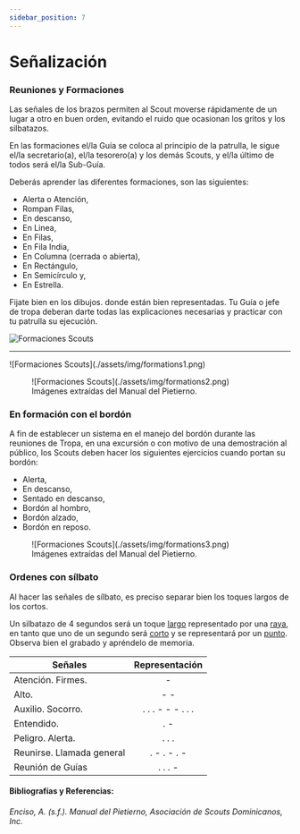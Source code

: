 ```yaml
---
sidebar_position: 7
---
```


# Señalización

### Reuniones y Formaciones
Las señales de los brazos permiten al Scout moverse rápidamente de un lugar a otro en buen orden, evitando el ruido que ocasionan los gritos y los silbatazos.

En las formaciones el/la Guía se coloca al principio de la patrulla, le sigue el/la secretario(a), el/la tesorero(a)  y
los demás Scouts, y el/la último de todos será el/la Sub-Guía.

Deberás aprender las diferentes formaciones, son las siguientes:

- Alerta o Atención, 
- Rompan Filas, 
- En descanso,
- En Linea, 
- En Filas, 
- En Fila India, 
- En Columna (cerrada o abierta), 
- En Rectángulo, 
- En Semicírculo y,
- En Estrella.

Fijate bien en los dibujos. donde están bien representadas. Tu Guía o jefe de tropa deberan darte
todas las explicaciones necesarias y practicar con tu patrulla su ejecución.

![Formaciones Scouts](./assets/img/formations4.jpeg)
<hr className="border-b-4 border-black" />
![Formaciones Scouts](./assets/img/formations1.png)
<figure className="w-full my-4">
  ![Formaciones Scouts](./assets/img/formations2.png)
  <figcaption className="mt-2 text-sm text-left underline text-gray-500 dark:text-gray-400">Imágenes extraídas del Manual del Pietierno.</figcaption>
</figure>

### En formación con el bordón

A fin de establecer un sistema en el manejo del bordón durante las reuniones de Tropa, en una excursión o con motivo de una demostración al público, los Scouts deben hacer los siguientes ejercicios cuando portan su bordón:

- Alerta,
- En descanso,
- Sentado en descanso,
- Bordón al hombro,
- Bordón alzado,
- Bordón en reposo.

<figure className="w-full my-4">
  ![Formaciones Scouts](./assets/img/formations3.png)
  <figcaption className="mt-2 text-sm text-left underline text-gray-500 dark:text-gray-400">Imágenes extraídas del Manual del Pietierno.</figcaption>
</figure>

### Ordenes con sílbato

Al hacer las señales de sílbato, es preciso separar bien los toques largos de los cortos.

Un silbatazo de 4 segundos será un toque <ins>largo</ins> representado por una <ins>raya</ins>, en tanto que uno de un segundo será <ins>corto</ins> y se representará por un <ins>punto</ins>.
Observa bien el grabado y apréndelo de memoria.

| Señales                   | Representación          |  
| --------                  |  :-------:              | 
| Atención. Firmes.         | -                       | 
| Alto.                     | - -                     | 
| Auxilio. Socorro.         | . . . - - - . . .       |
| Entendido.                | . -                     |
| Peligro. Alerta.          | . . .                   |
| Reunirse. Llamada general | . - . - . -             |
| Reunión de Guías          | . . . -                 |

#### Bibliografías y Referencias: 

###### Enciso, A. (s.f.). Manual del Pietierno, Asociación de Scouts Dominicanos, Inc. 
